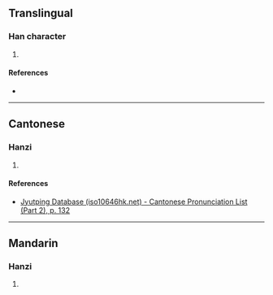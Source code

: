 {{character info/new}}
==Translingual==

===Han character===
{{Han char|rn=75|rad=木|as=12|sn=16|four=44941|canj=DJRJ|ids=⿰木辜}}

# {{defn|Han|sort=木12}}

====References====
* {{Han ref|kx=0555.140|dkj=15598|dj=0945.020|hdz=21288.160|uh=6A6D|ud=27245|bh=E9C6|bd=59846}}

----

==Cantonese==

===Hanzi===
{{yue-hanzi|jyut=[[gu1]]|y=gu1}}

# {{defn|lang=yue|sort=木12}}

====References====
*[http://www.iso10646hk.net/jp/document/download.jsp Jyutping Database (iso10646hk.net) - Cantonese Pronunciation List (Part 2), p. 132]

----

==Mandarin==

===Hanzi===
{{cmn-hanzi|pin=[[gū]] ([[gu1]])|wg=ku<sup>1</sup>}}

# {{defn|lang=cmn|sort=木12}}